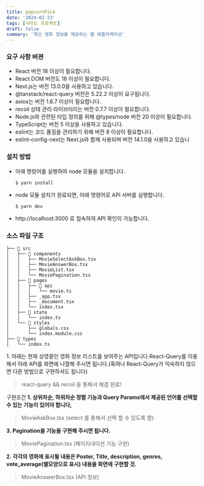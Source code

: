 ```yaml
---
title: popcornPick
date: '2024-02-23'
tags: [사이드 프로젝트]
draft: false
summary: '최신 영화 정보를 제공하는 웹 애플리케이션'
---
```


### 요구 사항 버젼
- React 버전 18 이상이 필요합니다.
- React DOM 버전도 18 이상이 필요합니다.
- Next.js는 버전 13.0.0을 사용하고 있습니다.
- @tanstack/react-query 버전은 5.22.2 이상이 요구됩니다.
- axios는 버전 1.6.7 이상이 필요합니다.
- recoil 상태 관리 라이브러리는 버전 0.7.7 이상이 필요합니다.
- Node.js와 관련된 타입 정의를 위해 @types/node 버전 20 이상이 필요합니다.
- TypeScript는 버전 5 이상을 사용하고 있습니다.
- eslint는 코드 품질을 관리하기 위해 버전 8 이상이 필요합니다.
- eslint-config-next는 Next.js와 함께 사용되며 버전 14.1.0을 사용하고 있습니

### 설치 방법
- 아래 명령어를 실행하여 node 모듈을 설치합니다.
  ```
  $ yarn install
  ```
- node 모듈 설치가 완료되면, 아래 명령어로 API 서버를 실행합니다.
  ```
  $ yarn dev
  ```
- http://localhost:3000 로 접속하여 API 확인이 가능합니다.

### 소스 파일 구조
```text
├── 📁 src
│   ├── 📁 components
│   │   ├── MovieSelectAskBox.tsx
│   │   ├── MovieAnswerBox.tsx
│   │   ├── MovieList.tsx
│   │   └── MoviePagination.tsx
│   ├── 📁 pages
│   │   ├── 📁 api
│   │   │   └── movie.ts
│   │   ├── _app.tsx
│   │   ├── _document.tsx
│   │   └── index.tsx
│   ├── 📁 state
│   │   └── index.ts
│   └── 📁 styles
│       ├── globals.css
│       └── index.module.css
├── 📁 types
│   └── index.ts
```

1. 아래는 현재 상영중인 영화 정보 리스트를 보여주는 API입니다.React-Query를 이용해서 아래 API를 화면에 나열해 주시면 됩니다.(혹여나 React-Query가 익숙하지 않으면 다른 방법으로 구현하셔도 됩니다)
> react-query && recoil 을 통해서 해결 완료!

구현조건
**1. 상위차순, 하위차순 정렬 기능과 Query Params에서 제공된 언어를 선택할수 있는 기능이 있어야 합니다,**
> MovieAskBox.tsx (select 를 통해서 선택 할 수 있도록 함)

**3. Pagination을 기능을 구현해 주시면 됩니다.**
> MoviePagination.tsx (페이지내이션 기능 구현)

**2. 각각의 영화에 표시될 내용은 Poster, Title, description, genres, vote_average(별모양으로 표시) 내용을 화면에 구현할 것.**
> MovieAnswerBox.tsx (API 정보)
